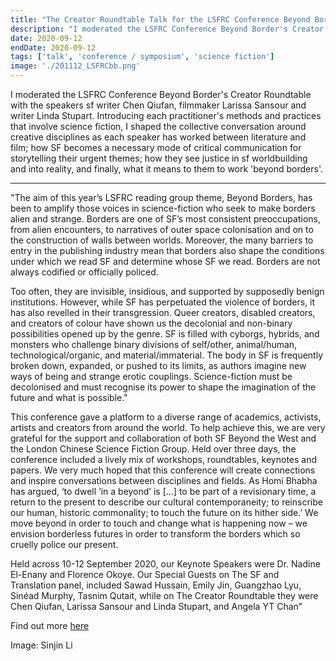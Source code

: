 ```yaml
---
title: "The Creator Roundtable Talk for the LSFRC Conference Beyond Border"
description: "I moderated the LSFRC Conference Beyond Border's Creator Roundtable with the speakers sf writer Chen Qiufan, filmmaker Larissa Sansour and writer Linda Stupart. Introducing each practitioner's methods and practices that involve science fiction, I shaped the collective conversation around creative disciplines as each speaker has worked between literature and film; how SF becomes a necessary mode of critical communication for storytelling their urgent themes; how they see justice in sf worldbuilding and into reality, and finally, what it means to them to work 'beyond borders.'"
date: 2020-09-12
endDate: 2020-09-12
tags: ['talk', 'conference / symposium', 'science fiction']
image: './201112_LSFRCbb.png'
---
```


I moderated the LSFRC Conference Beyond Border's Creator Roundtable with the speakers sf writer Chen Qiufan, filmmaker Larissa Sansour and writer Linda Stupart. Introducing each practitioner's methods and practices that involve science fiction, I shaped the collective conversation around creative disciplines as each speaker has worked between literature and film; how SF becomes a necessary mode of critical communication for storytelling their urgent themes; how they see justice in sf worldbuilding and into reality, and finally, what it means to them to work 'beyond borders'. 

--- 
"The aim of this year’s LSFRC reading group theme, Beyond Borders, has been to amplify those voices in science-fiction who seek to make borders alien and strange. Borders are one of SF’s most consistent preoccupations, from alien encounters, to narratives of outer space colonisation and on to the construction of walls between worlds. Moreover, the many barriers to entry in the publishing industry mean that borders also shape the conditions under which we read SF and determine whose SF we read. Borders are not always codified or officially policed. 

Too often, they are invisible, insidious, and supported by supposedly benign institutions. However, while SF has perpetuated the violence of borders, it has also revelled in their transgression. Queer creators, disabled creators, and creators of colour have shown us the decolonial and non-binary possibilities opened up by the genre. SF is filled with cyborgs, hybrids, and monsters who challenge binary divisions of self/other, animal/human, technological/organic, and material/immaterial. The body in SF is frequently broken down, expanded, or pushed to its limits, as authors imagine new ways of being and strange erotic couplings. Science-fiction must be decolonised and must recognise its power to shape the imagination of the future and what is possible."

This conference gave a platform to a diverse range of academics, activists, artists and
creators from around the world. To help achieve this, we are very grateful for the support and collaboration of both SF Beyond the West and the London Chinese Science Fiction Group. Held over three days, the conference included a lively mix of workshops, roundtables, keynotes and papers. We very much hoped that this conference will create connections and inspire conversations between disciplines and fields. As Homi Bhabha has argued, ‘to dwell ‘in a beyond’ is […] to be part of a revisionary time, a return to the present to describe our cultural contemporaneity; to reinscribe our human, historic commonality; to touch the future on its hither side.’ We move beyond in order to touch and change what is happening now – we envision borderless futures in order to transform the borders which so cruelly police our present.

Held across 10-12 September 2020, our Keynote Speakers were Dr. Nadine El-Enany and Florence Okoye. Our Special Guests on The SF and Translation panel, included Sawad Hussain, Emily Jin, Guangzhao Lyu, Sinéad Murphy, Tasnim Qutait, while on The Creator Roundtable they were Chen Qiufan, Larissa Sansour and Linda Stupart, and Angela YT Chan"


Find out more [here](https://www.lsfrc.co.uk/beyond-borders-empires-bodies-science-fictions-2020/)

Image: Sinjin Li